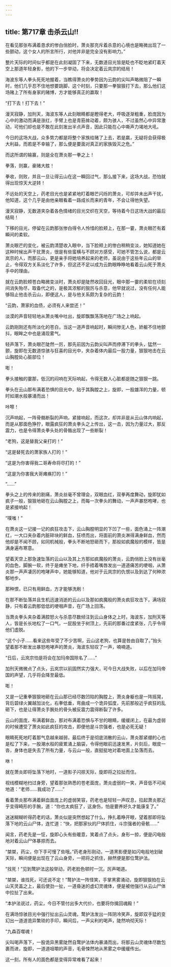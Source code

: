 ```yaml
---
---
---
```

title: 第717章 击杀云山!!
---



在看见那张布满着恳求的惨白俏脸时，萧炎那充斥着杀意的心境也是略微出现了一些颤动，这个女人的所言所行，对他并非是完全没有影响力。”

整片天际的时间似乎都是在此刻凝固了下来，无数道目光皆是眨也不眨地紧盯着天空上那道年轻身影，他的下一步举动，将会决定着云岚宗的结局！

海波东等人拳头死死地握着，当瞧得萧炎的拳势因为云韵的尖叫声略微阻了一瞬时，他们几乎忍不住地想要跳脚，这个时刻，只要那一拳狠狠打下去，那么他们这场赌上了所有身家的赌博，方才能够真正的嬴取！

“打下去！打下去！”

漫天寂静，加刑天，海波东等人此刻眼睛都是瞪得老大，呼吸逐渐粗重，脸庞因为心中的激动而满是涨红，手臂上也是青筋耸动着，颇为骇人，不过虽然心中异常激动，可他们却也是不敢在此刻发出半点声音，因此只能在心中嘶声力竭地大吼。

今日的这场大战，众多势力都是将整个家族给赌了上去，若是嬴，无疑将会获得极大利益，而若是不幸输了，那么便是要面对真正的家族毁灭之危。”

而这所谓的输赢，则是全在萧炎那一拳之上！

拳落，则赢，豪赌大胜！

拳收，则败，并且一旦让得云山在这一瞬回过气，那么接下来，这场大战，恐怕就得出现惊天大逆转！

不远处的天空上，药老目光也是紧紧地盯着眼芒闪烁的萧炎，可却并未出声干扰，他知道，这个几乎是由他亲眼看着一路成长而来的青年，不会让得他失望。

漫天寂静，无数道夹杂着各色情绪的目光交织在天空，等待着今日这场大战的最后结局！

下移的目光，停留在云韵那张惨白得令人怜惜的脸颊上，在那一霎，萧炎眼芒有着瞬间的柔软。

萧炎眼芒的变化，被云韵清楚收入眼中，当下脸颊上的惨白稍稍变淡，她知道她在这种时候出声干扰萧炎，很是有些蛮横与不顾对方感受，可她不管怎么说，都是云岚宗的人，而那云山，更是亲手将她培养起来的老师，虽说由于这些年云山的举止，令得双方关系淡化了许多，但这还不足以成为云韵眼睁睁地看着云山死于萧炎手中的理由。

就在云韵脸颊苍白略微变淡时，萧炎却是陡然收回目光，眼中那一霎的柔软在顷刻间消失殆尽，取备代之的，是极其浓郁的狠厉与杀意，他早就说过，没有任何人能够阻止他击杀云山，即便这人，是与他关系颇为复杂的云韵！

“云韵，萧家的血债，必须有人来尝还！”

淡漠的声音轻轻地从萧炎嘴中吐出，旋即飘飘荡荡地在广场之上响起。

云韵刚刚还有所淡化的苍白，当这一道声音响起时，瞬间惨无人色，娇躯不住地颤抖，眼眸之中也是涌现雾气。

轻声落下，萧炎眼芒陡然一厉，那先前因为云韵尖叫声而停滞下的拳头，猛然一颤，旋即在无数道惊骇与狂喜的目光中，夹杂着体内最后一股力量，狠狠地击在云山胸膛处心脏部位！

嘭！

拳头接触的霎那，低沉的闷响在天际响起，令得无数人心脏都是随之狠狠一跳。

拳头在云山那布满着恐惧的目光中，贴于其胸膛之上，旋即，一股雄浑的力量，顿时如潮水般暴涌而出！

咔嚓！

沉声响起，一阵骨骼断裂的声响，紧接响起，而这次，却并非是从云山体内响起，而是从那面色狰狞，眼露疯狂的萧炎拳头之上传出，这一击，因为力量过大，那反震力，也是令得萧炎拳头处的骨骼出现了一些断裂！

“老狗，这是替我父亲打的！”

“这是替死去的萧家族人打的！”

“这是为你害得我二哥寿命将尽打的！”

“这是为你害我大哥瘫痪打的！”

“……”

拳头之上的传来的剧痛，萧炎丝毫不曾理会，双眼血红，双拳再度舞动，旋即犹如疯子一般，狠狠地砸在云山胸膛之上，而每一次拳头的舞动，一声声暴怒咆哮，也是紧接响起！

“噗嗤！”

在萧炎这一记接一记的疯狂攻击下，云山胸膛明显的下凹了一些，面色涌上一阵潮红，一大口夹杂着内脏碎块的鲜血，狂喷而出，将面前的萧炎淋得满身鲜血，然而他却是不闻不顾，如同机械般，拳头不断地怒砸而下，那般如疯魔般的模样，皆是满身遍布寒意。

望着天空上那急速坠落的云山以及其上方那如疯魔般的萧炎，云韵俏脸上没有丝毫的血色，脚腕一软，终于是瘫坐下地，纤手捂着嘴唇发出一道道痛苦的哽咽，从萧炎那一声声凄厉的咆哮声中，她能够知道，他对于云岚宗的仇恨以及到达了何种浓郁地步。

那种恨，已只有用鲜血，方才能够洗刷！

在那不断坠落并且生机迅速消逝的云山以及那如疯魔般的萧炎疯狂攻击下，满场寂静，只有着云韵那低低的哽咽声音，在广场上回荡。

当萧炎拳头夹杂着满腔怒火与杀意尽数倾注到云山身体之上时，海波东，加刑天等人，皆是长长地松了一口气，一屁股坐于树顶上，先前的那番过度紧张，几乎令得他们虚脱。

“这个小子……看来这些年受了不少苦啊，云山这老狗，也算是咎由自取了。”抬头望着那不断发出暴怒咆哮声的萧炎，海波东轻叹了一声，喃喃道。

“日后，云岚宗怕是将会在加玛帝国除名了……”

加刑天微微点了点头，云岚宗以前固然实力强大，可今日大战失败，以后在加玛帝国的声望，几乎将会降至最低。

嘭！

又是一记重拳狠狠地砸在云山那已经尽数凹陷的胸膛上，萧炎身躯也是一阵摇晃，背后碧绿火翼越加淡化，右拳低垂，弯曲成一个诡异弧度，先前那般近乎疯狂的乱砸下，也是让得萧炎手腕处的骨头被反震力震得断裂了许多。

云山的面庞，布满着鲜血，那对布满着恐惧与不甘的眼睛，缓缓闭上，在最为虚弱的时候遭受了萧炎如此疯狂的攻击，即便他是斗宗强者，也是必死无疑！

眼睛死死地盯着那气息越来越弱，最后终于是彻底消散的云山，萧炎那紧绷的心也是松了下来，一股潮水般的疲累涌上脑袋，令得他眼前迅速发黑，片刻后，眼皮一沓，身体也是失去了所有力量，与云山一般，直挺挺地对着地面上坠落而去。

咻！

就在萧炎即将坠落下地时，一道影子闪掠天际，旋即将之拉扯而住。

视线模糊地扫过身旁，望着那张熟悉的苍老面庞，萧炎虚弱的一笑，声音低不可闻地道：“老师……我成功了……”

看着萧炎那布满着鲜血面庞上的虚弱笑容，药老也是轻轻一声叹息，拉起萧炎那近乎变得畸形的手腕，道：“你也太疯狂了，这身伤，怕是要养好久才能康复了。”

迷迷糊糊听得药老的话，萧炎似是突然想起了什么，挣扎着睁开眼，望着那即将坠落下地的云山尸体，连忙道：“快，把那家伙的尸体抓住，斗宗强者的骨骸……”

闻言，药老先是一怔，旋即心头有些暖意，笑着点了点头，身形一掠，便是闪电般地对着云山尸体暴掠而去。

“桀桀，药尘，你下手可慢了些哦。”药老身形刚动，一道黑影便是如闪电般地划破天际，瞬间便是出现在了云山身旁，一把将之抓住，赫然便是那位鹜护法。

“找死！”见到鹜护法这般举动，药老脸色顿时一沉，厉声喝道。

“桀桀，谁找死，可还说不定！”鹜护法一阵怪笑，手掌黑雾涌动，旋即狠狠拍在云山天灵盖之上，最后使劲一扯，一道昏迷的虚幻灵魂体，便是被他强行从云山尸体中拉扯了出来。

“本护法说过，药尘，今日不管付出多大代价，也要将你擒回魂殿！”

在满场惊骇目光中强行扯出云山灵魂，鹜护法发出一阵阴冷笑声，旋即双手猛的变幻出一道道诡异繁琐的手印，瞬间后，一声尖利的喝声，陡然响彻天际！

“九森百噬魂！

尖叫喝声落下，一股诡异黑雾陡然自鹜护法体内暴涌而出，将那云山灵魂体尽数包裹而进，旋即，一道道咀嚼的声音，毛骨悚然地从黑雾之中缓缓传出。

这一刻，所有人的面色都是变得异常难看了起来！